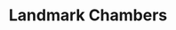 ---
title: 'Landmark Chambers'
publishedAt: '2023-10-10'
summary: 'Creating a modern brand to showcase the experience and talent of this leading Chambers.'
image: 'https://d2hq2vp6n3e7lp.cloudfront.net/transforms/case-studies/Landmark-Chambers/_caseStudyAssetSplit/8902/6.-laptops.webp'
type: 'Work'
---